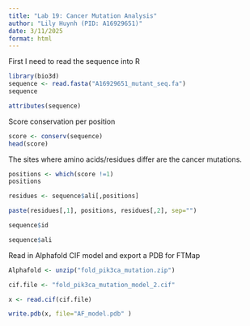 ```yaml
---
title: "Lab 19: Cancer Mutation Analysis"
author: "Lily Huynh (PID: A16929651)"
date: 3/11/2025
format: html
---
```


First I need to read the sequence into R

```r
library(bio3d)
sequence <- read.fasta("A16929651_mutant_seq.fa")
sequence
```

```r
attributes(sequence)
```

Score conservation per position

```r
score <- conserv(sequence)
head(score)
```

The sites where amino acids/residues differ are the cancer mutations. 

```r
positions <- which(score !=1)
positions
```

```r
residues <- sequence$ali[,positions]
```

```r
paste(residues[,1], positions, residues[,2], sep="")
```


```r
sequence$id
```

```r
sequence$ali
```

Read in Alphafold CIF model and export a PDB for FTMap

```r
Alphafold <- unzip("fold_pik3ca_mutation.zip")
```


```r
cif.file <- "fold_pik3ca_mutation_model_2.cif"

x <- read.cif(cif.file)

write.pdb(x, file="AF_model.pdb" )
```

















